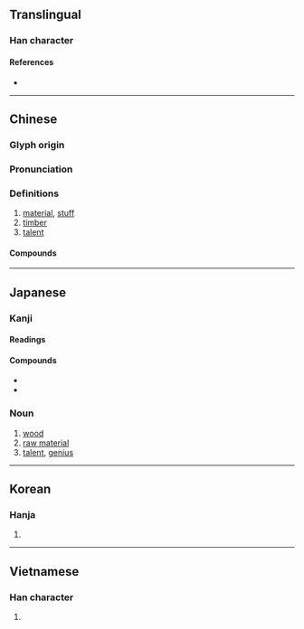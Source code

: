 {{also|村}}
{{character info}}
==Translingual==

===Han character===
{{Han char|rn=75|rad=木|as=03|sn=7|four=44900|canj=DDH|ids=⿰木才}}

====References====
* {{Han ref|kx=0511.160|dkj=14463|dj=0896.040|hdz=21158.010|uh=6750}}

----

==Chinese==
{{zh-forms}}

===Glyph origin===
{{Han etym}}

===Pronunciation===
{{zh-pron
|m=cái
|m-s=cai2
|c=coi4
|mn=châi/qz,tw,xm:chhâi
|mc=y
|oc=y
|ma=
|cat=n
}}

===Definitions===
{{zh-hanzi}}

# [[material]], [[stuff]]
# [[timber]]
# [[talent]]

====Compounds====
{{zh-der|不材|材料|素材|別材|小材大用|八材|就地取材|凡材|多材多藝|不成材|大材小用|器材|出材|伴材|建材|奴材|吸聲材料|可造之材|印材|壽材|五短身材|廊廟材|五材|庸材|心材|因材施教|媒材|俊材|取材|建築材料|不出材|宏材大略|棟梁之材|斗筲之材|材智高奇|沒底棺材|早材|熟料材兒|擲地之材|材能兼備|棺材|樗櫟庸材|液材|材質|成材林|棺材瓤子|楚材晉用|真材實料|活教材|木材工業|材積|梓材|成材|材伎|材武|材木|石材|焊接材料|懷材抱德|材幹|材高知深|棺材板|棺材本|材兒|松材線蟲|狗材|材藝|石化材料|濾材|棺材楦子|材器|掄材|材官|材疏志大|木材|樗朽之材|教材|材人|材輕德薄|材大難用|材堪盤錯|棺材座子|樗材|藥材|骨材|菲材|良材|高材生|防火建材|逸材|選材|花材|雄材偉略|製材|軼材|竹材|耐火材料|鋼材|翹材|量材錄用|鳩工庀材|魔鬼身材|題材|高材疾足|酒材|防水材料|複合材料|集材|綿力薄材|線材|長材|金屬材料|進棺材|陶瓷材料|適材適用|身材|軟材|蠢材|老棺材|箔材|衒材揚己|運動器材|至材|譾薄之材}}

----

==Japanese==

===Kanji===
{{ja-kanji|grade=4|rs=木03}}

====Readings====
{{ja-readings
|goon=ざい
|kanon=さい
|kun=まるた-
}}

====Compounds====
* {{ja-r|教%材|きょう%ざい|gloss=teaching materials}}
* {{ja-r|石%材|セキ%ザイ|gloss=stone used as building material}}

===Noun===
{{ja-noun|ざい}}

# [[wood]]
# [[raw material]]
# [[talent]], [[genius]]

----

==Korean==

===Hanja===
{{ko-hanja|재목|재}}

# {{hanja form of|재|[[material]]; [[talent]]}}

----

==Vietnamese==

===Han character===
{{vi-readings|reading=tài|rs=木03}}

# {{rfdef|vi|sort=木03}}